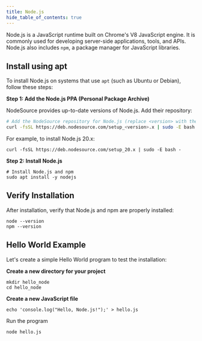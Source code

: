```yaml
---
title: Node.js
hide_table_of_contents: true
---
```


Node.js is a JavaScript runtime built on Chrome's V8 JavaScript engine. It is commonly used for developing server-side applications, tools, and APIs. Node.js also includes `npm`, a package manager for JavaScript libraries.

## Install using apt

To install Node.js on systems that use `apt` (such as Ubuntu or Debian), follow these steps:

**Step 1: Add the Node.js PPA (Personal Package Archive)**

NodeSource provides up-to-date versions of Node.js. Add their repository:

```bash
# Add the NodeSource repository for Node.js (replace <version> with the desired version, e.g., 20.x)
curl -fsSL https://deb.nodesource.com/setup_<version>.x | sudo -E bash -
```
For example, to install Node.js 20.x:

```
curl -fsSL https://deb.nodesource.com/setup_20.x | sudo -E bash -
```

**Step 2: Install Node.js**

```
# Install Node.js and npm
sudo apt install -y nodejs
```

## Verify Installation
After installation, verify that Node.js and npm are properly installed:

```
node --version
npm --version
```

## Hello World Example
Let's create a simple Hello World program to test the installation:

**Create a new directory for your project**

```
mkdir hello_node
cd hello_node
```
**Create a new JavaScript file**

```
echo 'console.log("Hello, Node.js!");' > hello.js
```
Run the program

```
node hello.js
```



